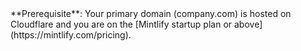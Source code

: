 <Info>
  **Prerequisite**: Your primary domain (company.com) is hosted on Cloudflare
  and you are on the [Mintlify startup plan or
  above](https://mintlify.com/pricing).
</Info>
